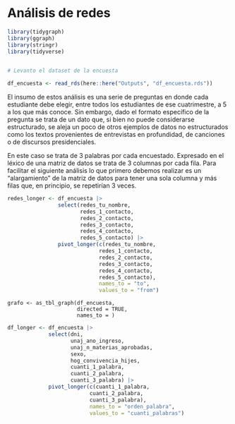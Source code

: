 # Análisis de redes

```r
library(tidygraph)
library(ggraph)
library(stringr)
library(tidyverse)
           
```

```r
# Levanto el dataset de la encuesta

df_encuesta <- read_rds(here::here("Outputs", "df_encuesta.rds"))
```

El insumo de estos análisis es una serie de preguntas en donde cada estudiante debe elegir, entre todos los estudiantes de ese cuatrimestre, a 5 a los que más conoce. Sin embargo, dado el formato específico de la pregunta se trata de un dato que, si bien no puede considerarse estructurado, se aleja un poco de otros ejemplos de datos no estructurados como los textos provenientes de entrevistas en profundidad, de canciones o de discursos presidenciales.

En este caso se trata de 3 palabras por cada encuestado. Expresado en el léxico de una matriz de datos se trata de 3 columnas por cada fila. Para facilitar el siguiente análisis lo que primero debemos realizar es un "alargamiento" de la matriz de datos para tener una sola columna y más filas que, en principio, se repetirían 3 veces.

```r

redes_longer <- df_encuesta |>
                select(redes_tu_nombre,
                       redes_1_contacto,
                       redes_2_contacto,
                       redes_3_contacto,
                       redes_4_contacto,
                       redes_5_contacto) |>
                pivot_longer(c(redes_tu_nombre,
                             redes_1_contacto,
                             redes_2_contacto,
                             redes_3_contacto,
                             redes_4_contacto,
                             redes_5_contacto),
                             names_to = "to",
                             values_to = "from")
```
```
grafo <- as_tbl_graph(df_encuesta,
                      directed = TRUE,
                      names_to = )
```


```r

df_longer <- df_encuesta |>
             select(dni, 
                    unaj_ano_ingreso,
                    unaj_n_materias_aprobadas,
                    sexo,
                    hog_convivencia_hijes,
                    cuanti_1_palabra, 
                    cuanti_2_palabra, 
                    cuanti_3_palabra) |>
             pivot_longer(c(cuanti_1_palabra,
                          cuanti_2_palabra,
                          cuanti_3_palabra),
                          names_to = "orden_palabra",
                          values_to = "cuanti_palabras")
                      
```

